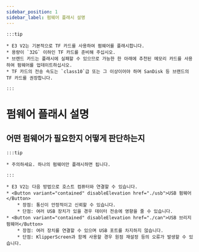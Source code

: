 ```yaml
---
sidebar_position: 1
sidebar_label: 펌웨어 플래시 설명
---
```


    :::tip

    * E3 V2는 기본적으로 TF 카드를 사용하여 펌웨어를 플래시합니다.
    * 용량이 `32G` 이하인 TF 카드를 준비해 주십시오.
    * 브랜드 카드는 플래시에 실패할 수 있으므로 가능한 한 아래에 추천된 메모리 카드를 사용하여 펌웨어를 업데이트하십시오.
    * TF 카드의 전송 속도는 `class10`급 또는 그 이상이어야 하며 SanDisk 등 브랜드의 TF 카드를 권장합니다.

    :::

# 펌웨어 플래시 설명


## 어떤 펌웨어가 필요한지 어떻게 판단하는지

    :::tip

    * 주의하세요. 하나의 펌웨어만 플래시하면 됩니다.

    :::
    
    * E3 V2는 다음 방법으로 호스트 컴퓨터와 연결할 수 있습니다.
    * <Button variant="contained" disableElevation href="./usb">USB 펌웨어</Button>
        * 장점: 통신이 안정적이고 신뢰할 수 있습니다.
        * 단점: 여러 USB 장치가 있을 경우 데이터 전송에 영향을 줄 수 있습니다.
    * <Button variant="contained" disableElevation href="./can">USB 브리지 펌웨어</Button>
        * 장점: 여러 장치를 연결할 수 있으며 USB 포트를 차지하지 않습니다.
        * 단점: KlipperScreen과 함께 사용할 경우 원점 재설정 등의 오류가 발생할 수 있습니다.
